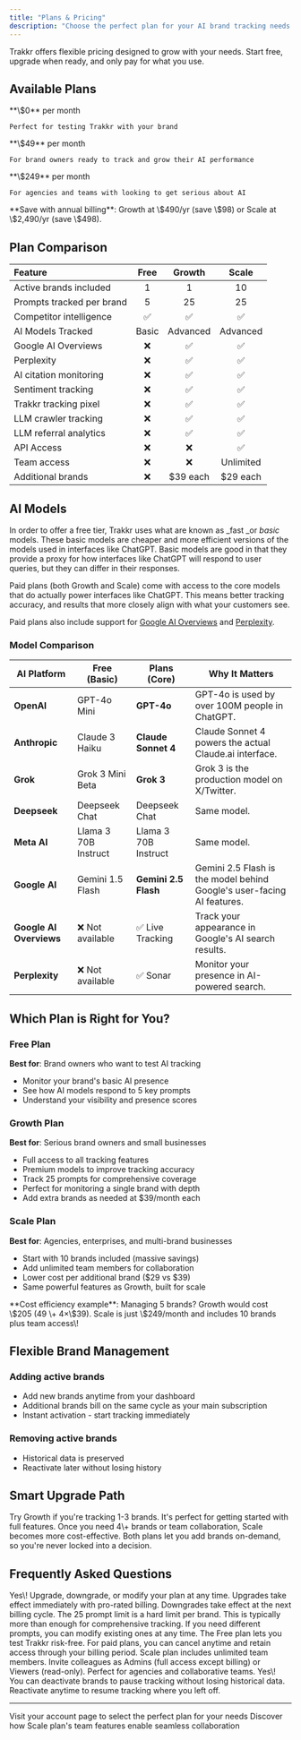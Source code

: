 ```yaml
---
title: "Plans & Pricing"
description: "Choose the perfect plan for your AI brand tracking needs. From solo brand owners to agencies managing multiple clients."
---
```


Trakkr offers flexible pricing designed to grow with your needs. Start free, upgrade when ready, and only pay for what you use.

## Available Plans

<CardGroup cols={3}>
  <Card title="Free" icon="seedling">
    **\$0** per month

    Perfect for testing Trakkr with your brand
  </Card>
  <Card title="Growth" icon="rocket">
    **\$49** per month

    For brand owners ready to track and grow their AI performance
  </Card>
  <Card title="Scale" icon="building">
    **\$249** per month

    For agencies and teams with looking to get serious about AI
  </Card>
</CardGroup>

<Tip>
  **Save with annual billing**: Growth at \$490/yr (save \$98) or Scale at \$2,490/yr (save \$498).
</Tip>

## Plan Comparison

| Feature                   | Free  | Growth    | Scale     |
| :------------------------ | :---: | :-------: | :-------: |
| Active brands included    | 1     | 1         | 10        |
| Prompts tracked per brand | 5     | 25        | 25        |
| Competitor intelligence   | ✅     | ✅         | ✅         |
| AI Models Tracked         | Basic | Advanced  | Advanced  |
| Google AI Overviews       | ❌     | ✅         | ✅         |
| Perplexity                | ❌     | ✅         | ✅         |
| AI citation monitoring    | ❌     | ✅         | ✅         |
| Sentiment tracking        | ❌     | ✅         | ✅         |
| Trakkr tracking pixel     | ❌     | ✅         | ✅         |
| LLM crawler tracking      | ❌     | ✅         | ✅         |
| LLM referral analytics    | ❌     | ✅         | ✅         |
| API Access                | ❌     | ❌         | ✅         |
| Team access               | ❌     | ❌         | Unlimited |
| Additional brands         | ❌     | \$39 each | \$29 each |

## AI Models

In order to offer a free tier, Trakkr uses what are known as _fast _or _basic_ models. These basic models are cheaper and more efficient versions of the models used in interfaces like ChatGPT. Basic models are good in that they provide a proxy for how interfaces like ChatGPT will respond to user queries, but they can differ in their responses.

Paid plans (both Growth and Scale) come with access to the core models that do actually power interfaces like ChatGPT. This means better tracking accuracy, and results that more closely align with what your customers see.

Paid plans also include support for [Google AI Overviews](https://developers.google.com/search/docs/appearance/ai-features) and [Perplexity](https://www.perplexity.ai/).

### Model Comparison

| AI Platform             | Free (Basic)         | Plans (Core)         | Why It Matters                                                         |
| ----------------------- | -------------------- | -------------------- | ---------------------------------------------------------------------- |
| **OpenAI**              | GPT-4o Mini          | **GPT-4o**           | GPT-4o is used by over 100M people in ChatGPT.                         |
| **Anthropic**           | Claude 3 Haiku       | **Claude Sonnet 4**  | Claude Sonnet 4 powers the actual Claude.ai interface.                 |
| **Grok**                | Grok 3 Mini Beta     | **Grok 3**           | Grok 3 is the production model on X/Twitter.                           |
| **Deepseek**            | Deepseek Chat        | Deepseek Chat        | Same model.                                                            |
| **Meta AI**             | Llama 3 70B Instruct | Llama 3 70B Instruct | Same model.                                                            |
| **Google AI**           | Gemini 1.5 Flash     | **Gemini 2.5 Flash** | Gemini 2.5 Flash is the model behind Google's user-facing AI features. |
| **Google AI Overviews** | ❌ Not available      | ✅ Live Tracking      | Track your appearance in Google's AI search results.                   |
| **Perplexity**          | ❌ Not available      | ✅ Sonar              | Monitor your presence in AI-powered search.                            |

## Which Plan is Right for You?

### Free Plan

**Best for**: Brand owners who want to test AI tracking

- Monitor your brand's basic AI presence
- See how AI models respond to 5 key prompts
- Understand your visibility and presence scores

### Growth Plan

**Best for**: Serious brand owners and small businesses

- Full access to all tracking features
- Premium models to improve tracking accuracy
- Track 25 prompts for comprehensive coverage
- Perfect for monitoring a single brand with depth
- Add extra brands as needed at \$39/month each

### Scale Plan

**Best for**: Agencies, enterprises, and multi-brand businesses

- Start with 10 brands included (massive savings)
- Add unlimited team members for collaboration
- Lower cost per additional brand (\$29 vs \$39)
- Same powerful features as Growth, built for scale

<Note>
  **Cost efficiency example**: Managing 5 brands? Growth would cost \$205 (49 \+ 4×\$39). Scale is just \$249/month and includes 10 brands plus team access\!
</Note>

## Flexible Brand Management

### Adding active brands

- Add new brands anytime from your dashboard
- Additional brands bill on the same cycle as your main subscription
- Instant activation - start tracking immediately

### Removing active brands

- Historical data is preserved
- Reactivate later without losing history

## Smart Upgrade Path

<Steps>
  <Step title="Start with Growth">
    Try Growth if you're tracking 1-3 brands. It's perfect for getting started with full features.
  </Step>
  <Step title="Upgrade to Scale When Ready">
    Once you need 4\+ brands or team collaboration, Scale becomes more cost-effective.
  </Step>
  <Step title="Add Brands as You Grow">
    Both plans let you add brands on-demand, so you're never locked into a decision.
  </Step>
</Steps>

## Frequently Asked Questions

<AccordionGroup>
  <Accordion title="Can I change plans anytime?">
    Yes\! Upgrade, downgrade, or modify your plan at any time. Upgrades take effect immediately with pro-rated billing. Downgrades take effect at the next billing cycle.
  </Accordion>
  <Accordion title="What happens if I need more than 25 prompts?">
    The 25 prompt limit is a hard limit per brand. This is typically more than enough for comprehensive tracking. If you need different prompts, you can modify existing ones at any time.
  </Accordion>
  <Accordion title="Do you offer trials or refunds?">
    The Free plan lets you test Trakkr risk-free. For paid plans, you can cancel anytime and retain access through your billing period.
  </Accordion>
  <Accordion title="How does team access work?">
    Scale plan includes unlimited team members. Invite colleagues as Admins (full access except billing) or Viewers (read-only). Perfect for agencies and collaborative teams.
  </Accordion>
  <Accordion title="Can I pause tracking without losing data?">
    Yes\! You can deactivate brands to pause tracking without losing historical data. Reactivate anytime to resume tracking where you left off.
  </Accordion>
</AccordionGroup>

---

<Card title="Ready to upgrade?" icon="sparkles" href="https://trakkr.ai/account">
  Visit your account page to select the perfect plan for your needs
</Card>

<Card title="Learn about Teams" icon="users" href="/teams">
  Discover how Scale plan's team features enable seamless collaboration
</Card>